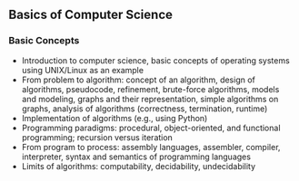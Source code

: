 ## Basics of Computer Science

### Basic Concepts

- Introduction to computer science, basic concepts of operating systems using UNIX/Linux as an example
- From problem to algorithm: concept of an algorithm, design of algorithms, pseudocode, refinement, brute-force algorithms, models and modeling, graphs and their representation, simple algorithms on graphs, analysis of algorithms (correctness, termination, runtime)
- Implementation of algorithms (e.g., using Python)
- Programming paradigms: procedural, object-oriented, and functional programming; recursion versus iteration
- From program to process: assembly languages, assembler, compiler, interpreter, syntax and semantics of programming languages
- Limits of algorithms: computability, decidability, undecidability